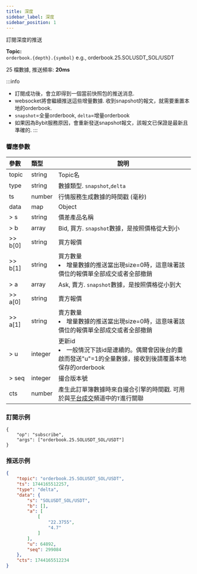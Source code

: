 ```yaml
---
title: 深度
sidebar_label: 深度
sidebar_position: 1
---
```


訂閱深度的推送

**Topic:**<br/>
`orderbook.{depth}.{symbol}` e.g., orderbook.25.SOLUSDT_SOL/USDT

25 檔數據, 推送頻率: **20ms**

:::info
* 訂閱成功後，會立即得到一個當前快照包的推送消息.
* websocket將會繼續推送這些增量數據. 收到snapshot的報文，就需要重置本地的orderbook.
* `snapshot`=全量orderbook, `delta`=增量orderbook
* 如果因為Bybit服務原因，會重新發送snapshot報文，該報文已保證是最新且準確的.
:::

### 響應參數
| 參數 | 類型 | 說明|
|:----- |:-----|----- |
|topic |string |Topic名 |
|type |string |數據類型. `snapshot`,`delta` |
|ts |number |行情服務生成數據的時間戳 (毫秒) |
|data |map |Object |
|> s |string |價差產品名稱 |
|> b |array |Bid, 買方. `snapshot`數據，是按照價格從大到小 |
|>> b[0] |string |買方報價 |
|>> b[1] |string |買方數量 <li>增量數據的推送當出現size=0時，這意味著該價位的報價單全部成交或者全部撤銷</li> |
|> a |array |Ask, 賣方. `snapshot`數據，是按照價格從小到大 |
|>> a[0] |string |賣方報價 |
|>> a[1] |string |賣方數量 <li>增量數據的推送當出現size=0時，這意味著該價位的報價單全部成交或者全部撤銷</li> |
|> u |integer |更新id <li>一般情況下該id是連續的。偶爾會因後台的重啟而發送"u"=1的全量數據，接收到後請覆蓋本地保存的orderbook</li>|
|> seq |integer |撮合版本號|
|cts |number |產生此訂單簿數據時來自撮合引擎的時間戳. 可用於與[平台成交](trade#)頻道中的`T`進行關聯 |

### 訂閱示例

```http
{
    "op": "subscribe",
    "args": ["orderbook.25.SOLUSDT_SOL/USDT"]
}
```

### 推送示例
```json
{
    "topic": "orderbook.25.SOLUSDT_SOL/USDT",
    "ts": 1744165512257,
    "type": "delta",
    "data": {
        "s": "SOLUSDT_SOL/USDT",
        "b": [],
        "a": [
            [
                "22.3755",
                "4.7"
            ]
        ],
        "u": 64892,
        "seq": 299084
    },
    "cts": 1744165512234
}
```
